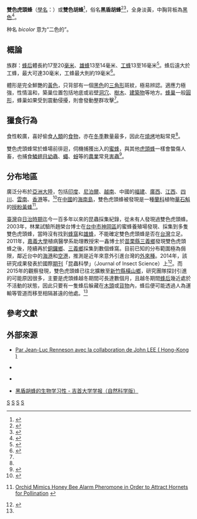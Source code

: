 {{Speciesbox
| taxon = Vespa bicolor
| image = Vespa bicolor.jpg
| binomial_authority = Fabricius, 1787
}}

'''雙色虎頭蜂'''（[[學名|學名]]：'''{{lang|la|Vespa bicolor}}'''）或'''雙色胡蜂'''<ref>{{cite news |language = zh-hk |author = 梁偉權 |coauthors =  |url = http://hk.apple.nextmedia.com/news/art/20091112/13411472 |title = 校園旁拆蜂巢 |publisher = 蘋果日報 |pages =  |date = 2009-11-12 |accessdate = 2016-05-30 |archive-date = 2016-08-03 |archive-url = https://web.archive.org/web/20160803223907/http://hk.apple.nextmedia.com/news/art/20091112/13411472 |dead-url = no }}</ref>，俗名'''黑盾胡蜂'''<ref>{{Cite web |url = http://www.fehd.gov.hk/english/safefood/photo_page2/Vespidae/Vespa%20bicolor.html |title = 黑盾胡蜂 Vespa bicolor |author = 防治蟲鼠事務諮詢組 |date = 2003-08-29 |publisher = 香港政府一站通 |language = zh-hk |accessdate = 2016-05-30 |quote =  |deadurl = yes |archiveurl = https://web.archive.org/web/20151231041912/http://www.fehd.gov.hk/english/safefood/photo_page2/Vespidae/Vespa%20bicolor.html |archivedate = 2015年12月31日 |df =  }}</ref><ref>{{Cite web |url = http://www.nzmc.org/spcontent/6IOZ594943 |title = 黑盾胡蜂 Vespa bicolor |author = 韩寅恒 |date =  |publisher = 国家动物博物馆 |language = zh-cn |accessdate = 2016-05-30 |quote = 物种名：黑盾胡蜂 |archive-url = https://web.archive.org/web/20160630011429/http://www.nzmc.org/spcontent/6IOZ594943 |archive-date = 2016-06-30 |dead-url = yes }}</ref>，全身淡黃，中胸背板為[[黑色|黑色]]<ref>{{cite news |language = zh-tw |author = 李聘婷 |coauthors =  |url = http://www.tanews.org.tw/info/10484 |title = 黃身黑盾 新紀錄種虎頭蜂現身台灣 |publisher = 台灣動物新聞網 |pages =  |date = 2016-05-29 |accessdate = 2016-05-30 |archive-date = 2019-09-12 |archive-url = https://web.archive.org/web/20190912235903/http://www.tanews.org.tw/info/10484 |dead-url = no }}</ref>。

种名 ''bicolor'' 意为“二色的”。

== 概論 ==
族群：[[蜂后|蜂后]]體長約17至20[[毫米|毫米]]、[[雄蜂|雄蜂]]13至14毫米、[[工蜂|工蜂]]13至16毫米<ref>{{Cite web |url = http://taibif.tw/zh/namecode/429043 |title = Vespa bicolor Fabricius, 1787 雙色虎頭蜂 |author = 中央研究院生物多樣性研究中心 |date =  |publisher = 台灣生物多樣性資訊入口網 |language = zh-tw |accessdate = 2016-05-30 |quote = 中文名為雙色虎頭蜂，別名為黑盾胡蜂。本種全身米白色，腹部跟六足略帶橙黃色。額頭深褐色，中胸背板黑色。 |archive-url = https://web.archive.org/web/20160924222848/http://taibif.tw/zh/namecode/429043 |archive-date = 2016-09-24 |dead-url = yes }}</ref>。蜂后遠大於工蜂，最大可達30毫米，工蜂最大則約19毫米<ref name="星島日報">{{cite news |language = zh-hk |author =  |coauthors =  |url = http://news.singtao.ca/toronto/2009-11-12/hongkong1258017288d2146317.html |title = 巨巢如兩足球 嚇煞街坊學童 逾千毒蜂卜居校區遭滅門 |publisher = 星島日報 |pages =  |date = 2009-11-12 |accessdate = 2016-05-30 |archive-url = https://web.archive.org/web/20160610213332/http://news.singtao.ca/toronto/2009-11-12/hongkong1258017288d2146317.html |archive-date = 2016-06-10 |dead-url = yes }}</ref>。

體形是完全鮮艷的[[黃色|黃色]]，只背部有一個[[黑色|黑色]]的[[三角形|三角形]]斑紋，極易辨認。適應力極強，性情溫和，築巢位置包括地底或岩壁[[洞穴|洞穴]]、[[樹木|樹木]]、[[建築物|建築物]]等地方。[[蜂巢|蜂巢]]一般[[圓形|圓形]]，蜂巢如果受到震動侵擾，則會發動整群攻擊<ref name="星島日報" />。

== 獵食行為 ==
食性較廣，喜好偷食[[人類|人類]]的[[食物|食物]]，亦在[[冬季|冬季]]數量最多，因此在[[燒烤|燒烤]]地點常見<ref name="星島日報" />。

雙色虎頭蜂常於蜂場前徘迴，伺機捕獲出入的[[蜜蜂|蜜蜂]]，與其他[[虎頭蜂|虎頭蜂]]一樣會螫傷人畜，也捕食[[鱗翅目|鱗翅目]][[幼蟲|幼蟲]]、[[蠅|蠅]]、[[蚜|蚜]]等的[[農業|農業]]常見[[害蟲|害蟲]]<ref>{{Cite web |url = https://www.newsmarket.com.tw/blog/85125/ |title = 百年首次確認 雙色虎頭蜂登陸台灣 |author = 潘子祁 |date = 2016-05-25 |publisher = 上下游News&Market新聞市集 |language = zh-tw |accessdate = 2016-05-30 |quote = 林試所表示，已經確定雙色虎頭蜂會捕食蜂農蜜蜂、螫傷人畜，但相關食性、頻率、野外族群數量、對生態造成的衝擊等都還需要更深入的調查、研究才能確定…… |archive-date = 2019-02-12 |archive-url = https://web.archive.org/web/20190212144358/https://www.newsmarket.com.tw/blog/85125/ |dead-url = no }}</ref>。

== 分布地區 ==
廣泛分布於[[亞洲大陸|亞洲大陸]]，包括[[印度|印度]]、[[尼泊爾|尼泊爾]]、[[越南|越南]]、中國的[[福建|福建]]、[[廣西|廣西]]、[[江西|江西]]、[[四川|四川]]、[[雲南|雲南]]、[[香港|香港]]等。<ref name="NOWnews">{{cite news |language = zh-tw |author =  |coauthors =  |url = http://www.nownews.com/n/2016/05/25/2112520 |title = 小心！新紀錄種虎頭蜂現身台灣 |publisher = [[NOWnews|NOWnews]] |pages =  |date = 2016-05-25 |accessdate = 2016-05-30 |archive-date = 2016-06-24 |archive-url = https://web.archive.org/web/20160624201430/http://www.nownews.com/n/2016/05/25/2112520 |dead-url = no }}</ref>在[[中國|中國]]的[[海南島|海南島]]，雙色虎頭蜂被發現是一種[[蘭科|蘭科]]植物[[華石斛|華石斛]]的[[授粉|授粉]][[黃蜂|黃蜂]]<ref>{{en}} [http://njc.rockefeller.edu/pdf2/BrodmannAyasseCB2009.pdf Orchid Mimics Honey Bee Alarm Pheromone in Order to Attract Hornets for Pollination] {{Wayback|url=http://njc.rockefeller.edu/pdf2/BrodmannAyasseCB2009.pdf |date=20160305083132 }}</ref>。

[[臺灣|臺灣]]自[[台灣日治時期|日治時期]]迄今一百多年以來的昆蟲採集紀錄，從未有人發現過雙色虎頭蜂。2003年，林業試驗所趙榮台博士在[[台中市|台中市]][[神岡區|神岡區]]的蜜蜂養殖場發現、採集到多隻雙色虎頭蜂，當時沒有找到[[蜂窩|蜂窩]]和[[雄蜂|雄蜂]]，不能確定雙色虎頭蜂是否在[[台灣|台灣]]立足。2011年，[[嘉義大學|嘉義大學]]植病醫學系助理教授宋一鑫博士於[[苗栗縣|苗栗縣]][[三義鄉_(台灣)|三義鄉]]發現雙色虎頭蜂之後，陸續再於[[銅鑼鄉_(台灣)|銅鑼鄉]]、[[三義鄉_(台灣)|三義鄉]]採集到數個蜂窩。目前已知的分布範圍極為侷限，鄰近台中的[[海港|海港]]和[[空港|空港]]，推測是近年來意外引進台灣的[[外來種|外來種]]。2014年，該研究成果發表於國際[[期刊|期刊]]「昆蟲科學」（Journal of Insect Science）上<ref>{{Cite web |url = http://www.ncbi.nlm.nih.gov/pubmed/25434034 |title = Establishment of Vespa bicolor in Taiwan (Hymenoptera: Vespidae). |author = Sung IH, Lu SS, Chao JT, Yeh WC, Lee WJ. |date = 2014-01-01 |publisher = J Insect Sci. |language = en |accessdate = 2016-05-31 |quote = The establishment of a hornet, Vespa bicolor F., in Taiwan was confirmed based on successful field collection of adults of both sexes and two subterranean colonies. Information on nesting habitat, nest measurement, and colony composition of this species are provided in this article. V. bicolor is the ninth hornet species ever recorded from Taiwan. Possible pathway for the introduction of this alien species is also discussed. |archive-date = 2016-09-21 |archive-url = https://web.archive.org/web/20160921181245/http://www.ncbi.nlm.nih.gov/pubmed/25434034 |dead-url = no }}</ref>。而2015年的觀察發現，雙色虎頭蜂已往北擴散至[[新竹縣|新竹縣]][[橫山鄉_(臺灣)|橫山鄉]]，研究團隊探討引進的可能原因很多，主要是虎頭蜂越冬期間可長達數個月，且越冬期間[[蜂后|蜂后]]幾近處於不活動的狀態，因此只要有一隻蜂后躲藏在[[木頭|木頭]]或[[貨物|貨物]]內，蜂后便可能透過人為運輸等管道而移至相隔甚遠的他處。<ref name="NOWnews" />

== 參考文獻 ==
{{reflist}}

== 外部來源 ==
*{{en}} [http://users.skynet.be/fa579324/Vespidae/Vespa_bicolor.htm Par Jean-Luc Renneson avec la collaboration de John LEE ( Hong-Kong )] {{Wayback|url=http://users.skynet.be/fa579324/Vespidae/Vespa_bicolor.htm |date=20160805133706 }}
*{{zh}} {{Youtube|jJXAIfsEdPw|雙色胡蜂 - Vespa bicolor}}
*{{zh-hk}} {{Youtube|zmb_RIqmWV8|香港仔郊野公園影雙色胡蜂(黑盾胡蜂)獵食蒼蠅行為 Part 1 of 3}}
*{{zh-cn}} [https://web.archive.org/web/20160701101216/http://zkxb.jsu.edu.cn/CN/article/downloadArticleFile.do?attachType=PDF&id=1818 黑盾胡蜂的生物学习性 - 吉首大学学报（自然科学版）]
{{taxonbar}}
[[Category:_1787年描述的昆虫|S]]
[[Category:可食用昆蟲|S]]
[[Category:胡蜂屬|S]]
[[Category:有毒昆蟲|S]]